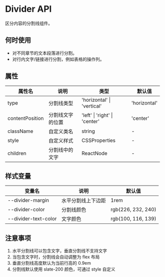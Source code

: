 
<Meta title="布局/Divider/文档" />

# Divider API

区分内容的分割线组件。

## 何时使用

- 对不同章节的文本段落进行分割。
- 对行内文字/链接进行分割，例如表格的操作列。

## 属性

<table className="min-w-full border-collapse">
  <thead>
    <tr>
      <th className="border p-2 bg-slate-50">属性名</th>
      <th className="border p-2 bg-slate-50">说明</th>
      <th className="border p-2 bg-slate-50">类型</th>
      <th className="border p-2 bg-slate-50">默认值</th>
    </tr>
  </thead>
  <tbody>
    <tr>
      <td className="border p-2">type</td>
      <td className="border p-2">分割线类型</td>
      <td className="border p-2 font-mono text-sm">
        'horizontal' | 'vertical'
      </td>
      <td className="border p-2 font-mono text-sm">'horizontal'</td>
    </tr>
    <tr>
      <td className="border p-2">contentPosition</td>
      <td className="border p-2">分割线文字的位置</td>
      <td className="border p-2 font-mono text-sm">
        'left' | 'right' | 'center'
      </td>
      <td className="border p-2 font-mono text-sm">'center'</td>
    </tr>
    <tr>
      <td className="border p-2">className</td>
      <td className="border p-2">自定义类名</td>
      <td className="border p-2 font-mono text-sm">string</td>
      <td className="border p-2">-</td>
    </tr>
    <tr>
      <td className="border p-2">style</td>
      <td className="border p-2">自定义样式</td>
      <td className="border p-2 font-mono text-sm">CSSProperties</td>
      <td className="border p-2">-</td>
    </tr>
    <tr>
      <td className="border p-2">children</td>
      <td className="border p-2">分割线中的文字</td>
      <td className="border p-2 font-mono text-sm">ReactNode</td>
      <td className="border p-2">-</td>
    </tr>
  </tbody>
</table>

## 样式变量

<table className="min-w-full border-collapse">
  <thead>
    <tr>
      <th className="border p-2 bg-slate-50">变量名</th>
      <th className="border p-2 bg-slate-50">说明</th>
      <th className="border p-2 bg-slate-50">默认值</th>
    </tr>
  </thead>
  <tbody>
    <tr>
      <td className="border p-2 font-mono text-sm">--divider-margin</td>
      <td className="border p-2">水平分割线上下边距</td>
      <td className="border p-2 font-mono text-sm">1rem</td>
    </tr>
    <tr>
      <td className="border p-2 font-mono text-sm">--divider-color</td>
      <td className="border p-2">分割线颜色</td>
      <td className="border p-2 font-mono text-sm">rgb(226, 232, 240)</td>
    </tr>
    <tr>
      <td className="border p-2 font-mono text-sm">--divider-text-color</td>
      <td className="border p-2">文字颜色</td>
      <td className="border p-2 font-mono text-sm">rgb(100, 116, 139)</td>
    </tr>
  </tbody>
</table>

## 注意事项

1. 水平分割线可以包含文字，垂直分割线不支持文字
2. 当包含文字时，分割线会自动调整为 flex 布局
3. 垂直分割线高度默认为当前行高的 0.9em
4. 分割线默认使用 slate-200 颜色，可通过 style 自定义
